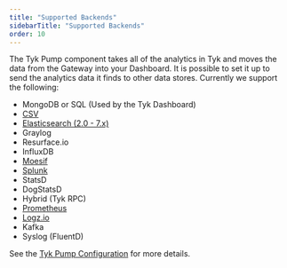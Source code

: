 ```yaml
---
title: "Supported Backends"
sidebarTitle: "Supported Backends"
order: 10
---
```


The Tyk Pump component takes all of the analytics in Tyk and moves the data from the Gateway into your Dashboard. It is possible to set it up to send the analytics data it finds to other data stores. Currently we support the following:

- MongoDB or SQL (Used by the Tyk Dashboard)
- [CSV](/product-stack/tyk-pump/advanced-configurations/configure-data-sinks/csv)
- [Elasticsearch (2.0 - 7.x)](/product-stack/tyk-pump/advanced-configurations/configure-data-sinks/elasticsearch)
- Graylog
- Resurface.io
- InfluxDB
- [Moesif](/tyk-configuration-reference/tyk-pump-configuration/moesif)
- [Splunk](/tyk-configuration-reference/tyk-pump-configuration/splunk)
- StatsD
- DogStatsD
- Hybrid (Tyk RPC)
- [Prometheus](/tyk-stack/tyk-pump/other-data-stores/monitor-apis-prometheus)
- [Logz.io](/product-stack/tyk-pump/advanced-configurations/configure-data-sinks/logzio)
- Kafka
- Syslog (FluentD)

See the [Tyk Pump Configuration](/tyk-pump) for more details.
